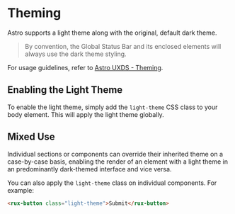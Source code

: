 
<Meta title="Astro UXDS/Light Theme" />

# Theming

Astro supports a light theme along with the original, default dark theme.

> By convention, the Global Status Bar and its enclosed elements will always use the dark theme styling.

For usage guidelines, refer to [Astro UXDS - Theming](https://www.astrouxds.com/design-guidelines/theme/).

## Enabling the Light Theme

To enable the light theme, simply add the `light-theme` CSS class to your body element. This will apply the light theme globally.

## Mixed Use

Individual sections or components can override their inherited theme on a case-by-case basis, enabling the render of an element with a light theme in an predominantly dark-themed interface and vice versa.

You can also apply the `light-theme` class on individual components. For example:

```html
<rux-button class="light-theme">Submit</rux-button>
```
